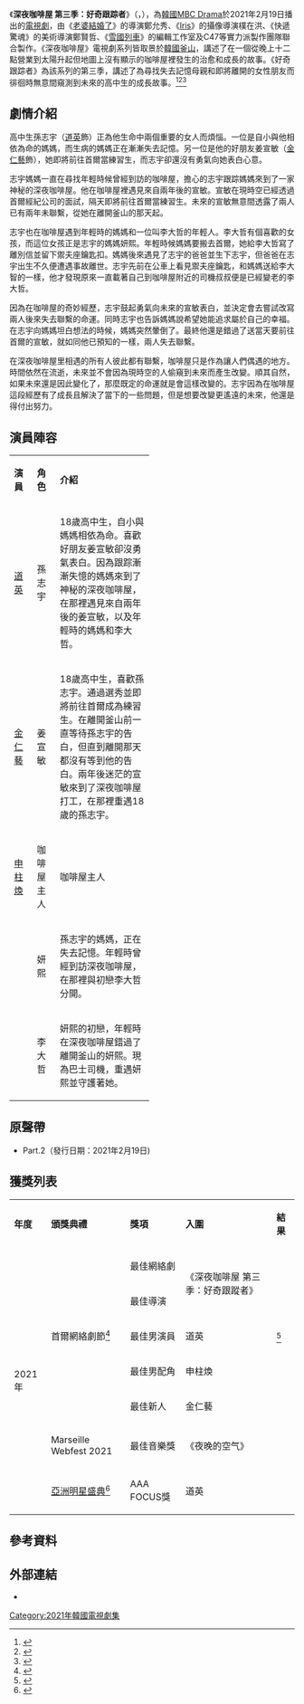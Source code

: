 {{Infobox Television
| show_name = 深夜咖啡屋 第三季：好奇跟踪者
| original_name = {{lang|ko|심야카페 시즌3: 산복산복 스토커}}
| image =[[File:Cafemidnight3.jpg|250px]]
| caption =
| show_name_2 =
| format =
| creator =
| developer =
| writer =
| director = 鄭允秀
| starring = [[道英|道英]]、[[金仁藝|金仁藝]]、[[申柱煥|申柱煥]]
| theme_music_composer =
| opentheme =
| endtheme =
| composer =
| country = {{KOR}}
| language = [[韓語|韓語]]
| num_episodes = 1
| executive_producer =
| producer =
| location = {{KOR}}[[釜山|釜山]]
| runtime = 約60分鐘
| company = K-Dragon<br>ACME
| channel = [[MBC_Drama|MBC Drama]]
| first_run = {{KOR}}
| first_aired = 2021年2月19日
| preceded_by =
| followed_by =
| related = 《深夜咖啡屋 第一季：時間之謎》<br>《深夜咖啡屋 第二季：傷疤昇華為花朵》
| website =
}}

《'''深夜咖啡屋 第三季：好奇跟踪者'''》（{{韓|諺='''심야카페 시즌3: 산복산복 스토커'''|漢=深夜카페 시즌3: 山腹山腹 스토커}}，{{lang-en|'''Cafe Midnight Season 3: The Curious Stalker'''}}），為[[大韓民國|韓國]][[MBC_Drama|MBC Drama]]於2021年2月19日播出的[[韓國電視劇|電視劇]]，由《[[老婆結婚了|老婆結婚了]]》的導演鄭允秀、《[[Iris|Iris]]》的攝像導演樸在洪、《快遞驚魂》的美術導演鄭賢哲、《[[雪國列車|雪國列車]]》的編輯工作室及C47等實力派製作團隊聯合製作。《深夜咖啡屋》電視劇系列皆取景於[[大韓民國|韓國]][[釜山廣域市|釜山]]，講述了在一個從晚上十二點營業到太陽升起但地圖上沒有顯示的咖啡屋裡發生的治愈和成長的故事。《好奇跟踪者》為該系列的第三季，講述了為尋找失去記憶母親和即將離開的女性朋友而徘徊時無意間窺測到未來的高中生的成長故事。<ref>{{Cite web |url = https://www.koreastardaily.com/sc/news/131348 |title = NCT 道英首度挑战演戏　饰演「可预见未来的高中生」！ |date = 2020-11-02 |language = zh |accessdate = 2021-02-23 }}</ref><ref>{{Cite web |url = https://n.news.naver.com/entertain/article/609/0000402248 |title = NCT 도영 주연 ‘심야카페3-산복산복 스토커’ 내일(19일) 방송 |date = 2021-02-18 |language = ko |accessdate = 2021-02-23 |archive-date = 2021-02-18 |archive-url = https://web.archive.org/web/20210218014630/https://n.news.naver.com/entertain/article/609/0000402248 |dead-url = no }}</ref><ref>{{Cite web |url = https://n.news.naver.com/entertain/article/311/0001264549 |title = ‘심야카페’, 시즌 2&3 포스터 공개…NCT 도영-씨스타 윤보라 주연 |date = 2021-02-16 |language = ko |accessdate = 2021-02-23 |archive-date = 2021-02-15 |archive-url = https://web.archive.org/web/20210215231456/https://n.news.naver.com/entertain/article/311/0001264549 |dead-url = no }}</ref>

==劇情介紹==
高中生孫志宇（[[道英|道英]]飾）正為他生命中兩個重要的女人而煩惱。一位是自小與他相依為命的媽媽，而生病的媽媽正在漸漸失去記憶。另一位是他的好朋友姜宣敏（[[金仁藝|金仁藝]]飾），她即將前往首爾當練習生，而志宇卻還沒有勇氣向她表白心意。

志宇媽媽一直在尋找年輕時候曾經到訪的咖啡屋，擔心的志宇跟踪媽媽來到了一家神秘的深夜咖啡屋。他在咖啡屋裡遇見來自兩年後的宣敏。宣敏在現時空已經透過首爾經紀公司的面試，隔天即將前往首爾當練習生。未來的宣敏無意間透露了兩人已有兩年未聯繫，從她在離開釜山的那天起。

志宇也在咖啡屋遇到年輕時的媽媽和一位叫李大哲的年輕人。李大哲有個喜歡的女孩，而這位女孩正是志宇的媽媽妍熙。年輕時候媽媽要搬去首爾，她給李大哲寫了離別信並留下禦夫座鑰匙扣。媽媽後來遇見了志宇的爸爸並生下志宇，但爸爸在志宇出生不久便遭遇事故離世。志宇先前在公車上看見禦夫座鑰匙，和媽媽送給李大智的一樣，他才發現原來一直載著自己到咖啡屋附近的司機叔叔便是已經變老的李大哲。

因為在咖啡屋的奇妙經歷，志宇鼓起勇氣向未來的宣敏表白，並決定會去嘗試改寫兩人後來失去聯繫的命運。同時志宇也告訴媽媽說希望她能追求屬於自己的幸福。在志宇向媽媽坦白想法的時候，媽媽突然暈倒了。最終他還是錯過了送當天要前往首爾的宣敏，就如同他已預知的一樣，兩人失去聯繫。

在深夜咖啡屋里相遇的所有人彼此都有聯繫，咖啡屋只是作為讓人們偶遇的地方。時間依然在流逝，未來並不會因為現時空的人偷窺到未來而產生改變。順其自然，如果未來還是因此變化了，那麼既定的命運就是會這樣改變的。志宇因為在咖啡屋這段經歷有了成長且解決了當下的一些問題，但是想要改變更遙遠的未來，他還是得付出努力。

==演員陣容==
{| class="wikitable" width="70%" style="text-align:center"
|- style="background:lightskyblue; color:black" align=center
| width="10%"|'''演員''' 
| width="10%"|'''角色'''
| width="50%"|'''介紹'''
|-
| [[道英|道英]] || 孫志宇 || align=left| 18歲高中生，自小與媽媽相依為命。喜歡好朋友姜宣敏卻沒勇氣表白。因為跟踪漸漸失憶的媽媽來到了神秘的深夜咖啡屋，在那裡遇見來自兩年後的姜宣敏，以及年輕時的媽媽和李大哲。
|-
| [[金仁藝|金仁藝]] || 姜宣敏 || align=left| 18歲高中生，喜歡孫志宇。通過選秀並即將前往首爾成為練習生。在離開釜山前一直等待孫志宇的告白，但直到離開那天都沒有等到他的告白。兩年後迷茫的宣敏來到了深夜咖啡屋打工，在那裡重遇18歲的孫志宇。
|-
| [[申柱煥|申柱煥]] || 咖啡屋主人 || align=left|咖啡屋主人
|-
| || 妍熙 || align=left|孫志宇的媽媽，正在失去記憶。年輕時曾經到訪深夜咖啡屋，在那裡與初戀李大哲分開。
|-
| || 李大哲 || align=left|妍熙的初戀，年輕時在深夜咖啡屋錯過了離開釜山的妍熙。現為巴士司機，重遇妍熙並守護著她。
|}

== 原聲帶 ==
* Part.2（發行日期：2021年2月19日) 
{{Tracklist
| extra_column = 演唱

| title1 = 夜晚的空氣<ref>{{Citation|last=VLENDING 블렌딩|title=[MV] 도영 (DOYOUNG) - 밤공기 [심야카페 OST Part.2 (Cafe Midnight OST Part.2)]|date=2021-02-19|url=https://www.youtube.com/watch?v=82RfCOVdf6A|accessdate=2021-02-23|archive-date=2021-03-02|archive-url=https://web.archive.org/web/20210302154419/https://www.youtube.com/watch?v=82RfCOVdf6A|dead-url=no}}</ref> 
| note1 = 밤공기
| extra1 = [[道英|道英]]
| length1 = 3:13
| lyrics1 = 리틀벤
| music1 = 리틀벤

| title2 = 夜晚的空氣
| note2 = Instrumental
| extra2 =
| length2 = 3:14

| total_length  = 6:27
}}
==獲獎列表==
{| class="wikitable" style="text-align:center"width="60%"
|- style="background:lightskyblue; color:black" align=center
| '''年度'''|| '''頒獎典禮'''||'''獎項'''||'''入圍'''|| '''結果'''
|-
! rowspan="7" | 2021年
| rowspan="5" | 首爾網絡劇節<ref>{{Cite web |url=https://www.seoulwebfest.com/2021-nominations.html |title=SEOUL WEBFEST 2021 Nominations |accessdate=2021-08-22 |archive-date=2021-11-10 |archive-url=https://web.archive.org/web/20211110115139/https://www.seoulwebfest.com/2021-nominations.html |dead-url=no }}</ref>||最佳網絡劇|| rowspan="2" |《深夜咖啡屋 第三季：好奇跟蹤者》 ||{{nom}}
|-
| 最佳導演 || {{nom}}
|-
| 最佳男演員 ||  道英 || {{won}}<ref>{{Cite web |url=https://www.seoulwebfest.com/2021-nominations.html |title=SEOUL WEBFEST 2021 Awards |accessdate=2021-08-22 |archive-date=2021-11-10 |archive-url=https://web.archive.org/web/20211110115139/https://www.seoulwebfest.com/2021-nominations.html |dead-url=no }}</ref>
|-
| 最佳男配角 || 申柱煥 || {{nom}}
|-
| 最佳新人 || 金仁藝 || {{nom}}
|-
|  Marseille Webfest 2021 || 最佳音樂獎 || 《夜晚的空气》 ||{{won}}
|-
|  [[亞洲明星盛典|亞洲明星盛典]]<ref>{{cite web |title=NCT 도영, AAA 포커스상 수상 "배우로 수상 처음이라 떨려"[2021 AAA] |url=https://n.news.naver.com/entertain/article/108/0003009356 |website=naver |date=2021-12-02 |access-date=2021-12-27 |archive-date=2021-12-06 |archive-url=https://web.archive.org/web/20211206175140/https://n.news.naver.com/entertain/article/108/0003009356 |dead-url=no }}</ref>  || AAA FOCUS獎 || 道英 ||{{won}}
|}

== 參考資料 ==
{{reflist}}

== 外部連結 ==
* {{Instagram|cafe_midnight|深夜咖啡屋}}
[[Category:2021年韓國電視劇集|Category:2021年韓國電視劇集]]